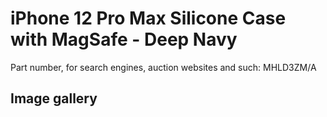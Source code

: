 
# iPhone 12 Pro Max Silicone Case with MagSafe - Deep Navy

Part number, for search engines, auction websites and such: MHLD3ZM/A

## Image gallery

<div style={{ width: '100%', maxWidth: '768px' }}>
<GalleryComponent
    images={[
      {
        original: "/everysource/MHLD3.webp",
        thumbnail: "/everypreview/MHLD3.webp",
      },
      {
        original: "/everysource/MHLD3_AV1.webp",
        thumbnail: "/everypreview/MHLD3_AV1.webp",
      },
      {
        original: "/everysource/MHLD3_AV2.webp",
        thumbnail: "/everypreview/MHLD3_AV2.webp",
      },
      {
        original: "/everysource/MHLD3_AV3.webp",
        thumbnail: "/everypreview/MHLD3_AV3.webp",
      }
    ]}
  />
</div>